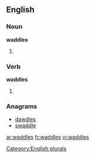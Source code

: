 
==English==

===Noun===
'''waddles'''

# {{plural of |[[waddle]]}}

===Verb===
'''waddles'''

# {{third-person singular of|waddle}}

===Anagrams===
* [[dawdles#English|dawdles]]
* [[swaddle#English|swaddle]]

[[Category:English plurals]]

[[ar:waddles]]
[[fr:waddles]]
[[vi:waddles]]